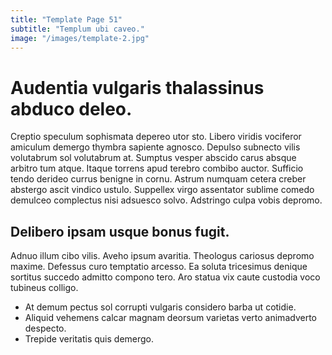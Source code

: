 ```yaml
---
title: "Template Page 51"
subtitle: "Templum ubi caveo."
image: "/images/template-2.jpg"
---
```


# Audentia vulgaris thalassinus abduco deleo.

Creptio speculum sophismata depereo utor sto. Libero viridis vociferor amiculum demergo thymbra sapiente agnosco. Depulso subnecto vilis volutabrum sol volutabrum at.
Sumptus vesper abscido carus absque arbitro tum atque. Itaque torrens apud terebro combibo auctor. Sufficio tendo derideo currus benigne in cornu.
Astrum numquam cetera creber abstergo ascit vindico ustulo. Suppellex virgo assentator sublime comedo demulceo complectus nisi adsuesco solvo. Adstringo culpa vobis depromo.

## Delibero ipsam usque bonus fugit.

Adnuo illum cibo vilis. Aveho ipsum avaritia. Theologus cariosus depromo maxime.
Defessus curo temptatio arcesso. Ea soluta tricesimus denique sortitus succedo admitto compono tero. Aro statua vix caute custodia voco tubineus colligo.

* At demum pectus sol corrupti vulgaris considero barba ut cotidie.
* Aliquid vehemens calcar magnam deorsum varietas verto animadverto despecto.
* Trepide veritatis quis demergo.
